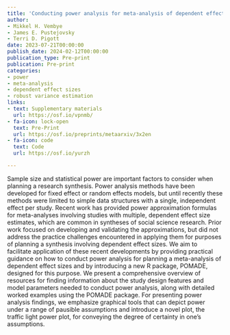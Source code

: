 ```yaml
---
title: 'Conducting power analysis for meta-analysis of dependent effect sizes: Common guidelines and an introduction to the POMADE R package'
author:
- Mikkel H. Vembye
- James E. Pustejovsky
- Terri D. Pigott
date: 2023-07-21T00:00:00
publish_date: 2024-02-12T00:00:00
publication_type: Pre-print
publication: Pre-print
categories:
- power
- meta-analysis
- dependent effect sizes
- robust variance estimation
links:
- text: Supplementary materials
  url: https://osf.io/vpnmb/
- fa-icon: lock-open
  text: Pre-Print
  url: https://osf.io/preprints/metaarxiv/3x2en
- fa-icon: code
  text: Code
  url: https://osf.io/yurzh

---
```



Sample size and statistical power are important factors to consider when planning a research synthesis. Power analysis methods have been developed for fixed effect or random effects models, but until recently these methods were limited to simple data structures with a single, independent effect per study. Recent work has provided power approximation formulas for meta-analyses involving studies with multiple, dependent effect size estimates, which are common in syntheses of social science research. Prior work focused on developing and validating the approximations, but did not address the practice challenges encountered in applying them for purposes of planning a synthesis involving dependent effect sizes. We aim to facilitate application of these recent developments by providing practical guidance on how to conduct power analysis for planning a meta-analysis of dependent effect sizes and by introducing a new R package, POMADE, designed for this purpose. We present a comprehensive overview of resources for finding information about the study design features and model parameters needed to conduct power analysis, along with detailed worked examples using the POMADE package. For presenting power analysis findings, we emphasize graphical tools that can depict power under a range of pausible assumptions and introduce a novel plot, the traffic light power plot, for conveying the degree of certainty in one’s assumptions.

